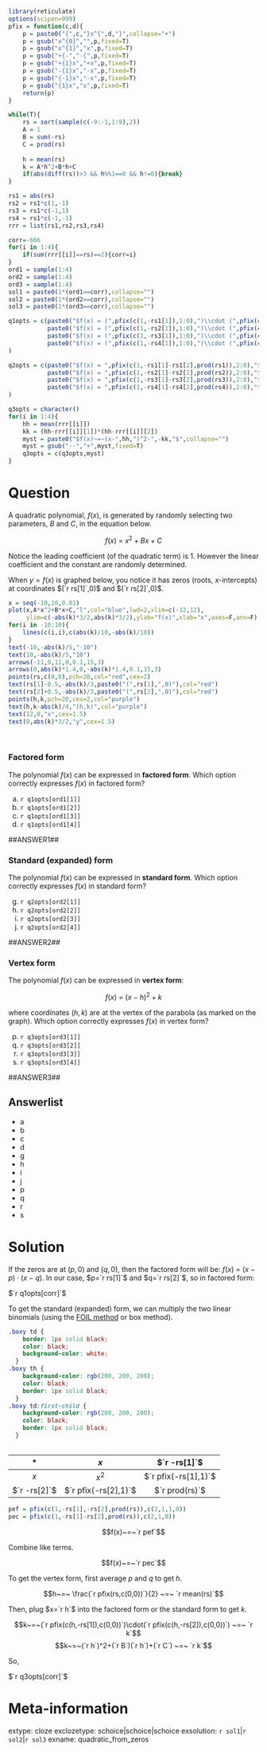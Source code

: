 ```r
library(reticulate)
options(scipen=999)
pfix = function(c,d){
    p = paste0("{",c,"}x^{",d,"}",collapse="+")
    p = gsub("x^{0}","",p,fixed=T)
    p = gsub("x^{1}","x",p,fixed=T)
    p = gsub("+{-","-{",p,fixed=T)
    p = gsub("+{1}x","+x",p,fixed=T)
    p = gsub("-{1}x","-x",p,fixed=T)
    p = gsub("{-1}x","-x",p,fixed=T)
    p = gsub("{1}x","x",p,fixed=T)
    return(p)
}

while(T){
    rs = sort(sample(c(-9:-1,1:9),2))
    A = 1
    B = sum(-rs)
    C = prod(rs)
    
    h = mean(rs)
    k = A*h^2+B*h+C
    if(abs(diff(rs))>3 && h%%1==0 && h!=0){break}
}

rs1 = abs(rs)
rs2 = rs1*c(1,-1)
rs3 = rs1*c(-1,1)
rs4 = rs1*c(-1,-1)
rrr = list(rs1,rs2,rs3,rs4)

corr=-666
for(i in 1:4){
    if(sum(rrr[[i]]==rs)==2){corr=i}
}
ord1 = sample(1:4)
ord2 = sample(1:4)
ord3 = sample(1:4)
sol1 = paste0(1*(ord1==corr),collapse="")
sol2 = paste0(1*(ord2==corr),collapse="")
sol3 = paste0(1*(ord3==corr),collapse="")

q1opts = c(paste0("$f(x) = (",pfix(c(1,-rs1[1]),1:0),")\\cdot (",pfix(c(1,-rs1[2]),1:0),")$"),
           paste0("$f(x) = (",pfix(c(1,-rs2[1]),1:0),")\\cdot (",pfix(c(1,-rs2[2]),1:0),")$"),
           paste0("$f(x) = (",pfix(c(1,-rs3[1]),1:0),")\\cdot (",pfix(c(1,-rs3[2]),1:0),")$"),
           paste0("$f(x) = (",pfix(c(1,-rs4[1]),1:0),")\\cdot (",pfix(c(1,-rs4[2]),1:0),")$")
)

q2opts = c(paste0("$f(x) = ",pfix(c(1,-rs1[1]-rs1[2],prod(rs1)),2:0),"$"),
           paste0("$f(x) = ",pfix(c(1,-rs2[1]-rs2[2],prod(rs2)),2:0),"$"),
           paste0("$f(x) = ",pfix(c(1,-rs3[1]-rs3[2],prod(rs3)),2:0),"$"),
           paste0("$f(x) = ",pfix(c(1,-rs4[1]-rs4[2],prod(rs4)),2:0),"$")
)

q3opts = character()
for(i in 1:4){
    hh = mean(rrr[[i]])
    kk = (hh-rrr[[i]][1])*(hh-rrr[[i]][2])
    myst = paste0("$f(x)~=~(x-",hh,")^2-",-kk,"$",collapse="")
    myst = gsub("--","+",myst,fixed=T)
    q3opts = c(q3opts,myst)
}

```


Question
========

A quadratic polynomial, $f(x)$, is generated by randomly selecting two parameters, $B$ and $C$, in the equation below.

$$f(x)~=~x^2+Bx+C$$

Notice the leading coefficient (of the quadratic term) is 1. However the linear coefficient and the constant are randomly determined.

When $y=f(x)$ is graphed below, you notice it has zeros (roots, $x$-intercepts) at coordinates $(`r rs[1]`,0)$ and $(`r rs[2]`,0)$.

```r
x = seq(-10,10,0.01)
plot(x,A*x^2+B*x+C,"l",col="blue",lwd=2,xlim=c(-12,12),
     ylim=c(-abs(k)*3/2,abs(k)*3/2),ylab="f(x)",xlab="x",axes=F,ann=F)
for(i in -10:10){
    lines(c(i,i),c(abs(k)/10,-abs(k)/10))
}
text(-10,-abs(k)/5,"-10")
text(10,-abs(k)/5,"10")
arrows(-11,0,11,0,0.1,15,3)
arrows(0,abs(k)*1.4,0,-abs(k)*1.4,0.1,15,3)
points(rs,c(0,0),pch=20,col="red",cex=2)
text(rs[1]-0.5,-abs(k)/3,paste0("(",rs[1],",0)"),col="red")
text(rs[2]+0.5,-abs(k)/3,paste0("(",rs[2],",0)"),col="red")
points(h,k,pch=20,cex=2,col="purple")
text(h,k-abs(k)/4,"(h,k)",col="purple")
text(12,0,"x",cex=1.5)
text(0,abs(k)*3/2,"y",cex=1.5)

```
\

### Factored form

The polynomial $f(x)$ can be expressed in **factored form**. Which option correctly expresses $f(x)$ in factored form?

a. `r q1opts[ord1[1]]`
b. `r q1opts[ord1[2]]`
c. `r q1opts[ord1[3]]`
d. `r q1opts[ord1[4]]`

##ANSWER1##

### Standard (expanded) form

The polynomial $f(x)$ can be expressed in **standard form**. Which option correctly expresses $f(x)$ in standard form?

g. `r q2opts[ord2[1]]`
h. `r q2opts[ord2[2]]`
i. `r q2opts[ord2[3]]`
j. `r q2opts[ord2[4]]`

##ANSWER2##

### Vertex form

The polynomial $f(x)$ can be expressed in **vertex form**:

$$f(x)~=~ (x-h)^2+k$$

where coordinates $(h,k)$ are at the vertex of the parabola (as marked on the graph). Which option correctly expresses $f(x)$ in vertex form?


p. `r q3opts[ord3[1]]`
q. `r q3opts[ord3[2]]`
r. `r q3opts[ord3[3]]`
s. `r q3opts[ord3[4]]`

##ANSWER3##

Answerlist
--------

* a
* b
* c
* d
* g
* h
* i
* j
* p
* q
* r
* s

Solution
========

If the zeros are at $(p,0)$ and $(q,0)$, then the factored form will be: $f(x)~=~(x-p)\cdot(x-q)$. In our case, $p=`r rs[1]`$ and $q=`r rs[2]`$, so in factored form:

$`r q1opts[corr]`$

To get the standard (expanded) form, we can multiply the two linear binomials (using the [FOIL method](https://en.wikipedia.org/wiki/FOIL_method) or box method).

```css
.boxy td {
    border: 1px solid black;
    color: black;
    background-color: white;
  }
.boxy th {
    background-color: rgb(200, 200, 200);
    color: black;
    border: 1px solid black;
  }
.boxy td:first-child {
    background-color: rgb(200, 200, 200);
    color: black;
    border: 1px solid black;
  }
  
```

<div class="boxy">

| * | $x$ | $`r -rs[1]`$ |
|:---:|:---:|:---:|
| $x$ | $x^2$ | $`r pfix(-rs[1],1)`$ |
| $`r -rs[2]`$ | $`r pfix(-rs[2],1)`$ | $`r prod(rs)`$ |

</div>

```r
pef = pfix(c(1,-rs[1],-rs[2],prod(rs)),c(2,1,1,0))
pec = pfix(c(1,-rs[1]-rs[2],prod(rs)),c(2,1,0))
```

$$f(x)~=~`r pef`$$

Combine like terms.

$$f(x)~=~`r pec`$$

To get the vertex form, first average $p$ and $q$ to get $h$.

$$h~=~ \frac{`r pfix(rs,c(0,0))`}{2} ~=~ `r mean(rs)`$$

Then, plug $x=`r h`$ into the factored form or the standard form to get $k$.

$$k~=~(`r pfix(c(h,-rs[1]),c(0,0))`)\cdot(`r pfix(c(h,-rs[2]),c(0,0))`) ~=~ `r k`$$
$$k~=~(`r h`)^2+(`r B`)(`r h`)+(`r C`) ~=~ `r k`$$

So,

$`r q3opts[corr]`$


Meta-information
============
extype: cloze
exclozetype: schoice|schoice|schoice
exsolution: `r sol1`|`r sol2`|`r sol3`
exname: quadratic_from_zeros